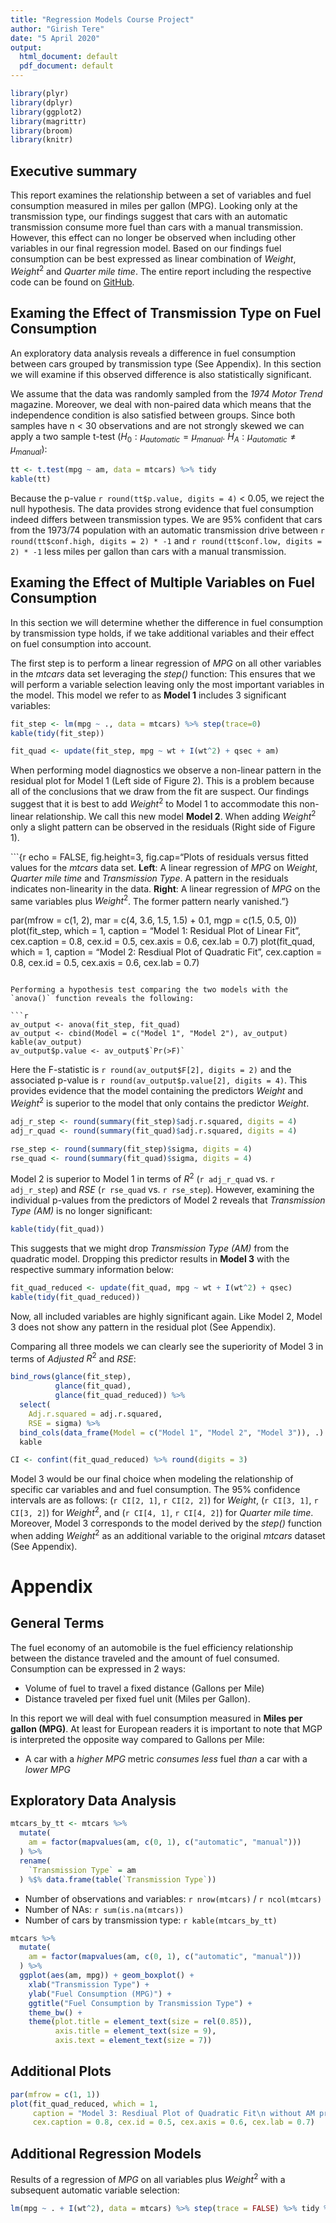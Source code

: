 ---
title: "Regression Models Course Project"
author: "Girish Tere"
date: "5 April 2020"
output:
  html_document: default
  pdf_document: default
---
```{r echo=FALSE, warning=FALSE, message=FALSE}

library(plyr)
library(dplyr)
library(ggplot2)
library(magrittr)
library(broom)
library(knitr)

```



## Executive summary

This report examines the relationship between a set of variables and fuel consumption measured in miles per gallon (MPG). Looking only at the transmission type, our findings suggest that cars with an automatic transmission consume more fuel than cars with a manual transmission. However, this effect can no longer be observed when including other variables in our final regression model. Based on our findings fuel consumption can be best expressed as linear combination of *Weight*, $Weight^{2}$ and *Quarter mile time*. The entire report including the respective code can be found on [GitHub](https://github.com/alex23lemm/Regression-Models-Project).

## Examing the Effect of Transmission Type on Fuel Consumption

An exploratory data analysis reveals a difference in fuel consumption between cars grouped by transmission type (See Appendix). In this section we will examine if this observed difference is also statistically significant. 

We assume that the data was randomly sampled from the *1974 Motor Trend* magazine. Moreover, we deal with non-paired data which means that the independence condition is also satisfied between groups. Since both samples have n < 30 observations and are not strongly skewed we can apply a two sample t-test ($H_{0}:\mu_{automatic} = \mu_{manual}.$ $H_{A}:\mu_{automatic} \neq \mu_{manual}$):

```{r echo=FALSE, results='asis'}

tt <- t.test(mpg ~ am, data = mtcars) %>% tidy
kable(tt)

```

Because the p-value `r round(tt$p.value, digits = 4)` < 0.05, we reject the null hypothesis. The data provides strong evidence that fuel consumption indeed differs between transmission types. We are 95% confident that cars from the 1973/74 population with an automatic transmission drive between `r round(tt$conf.high, digits = 2) * -1` and `r round(tt$conf.low, digits = 2) * -1` less miles per gallon than cars with a manual transmission.

## Examing the Effect of Multiple Variables on Fuel Consumption

In this section we will determine whether the difference in fuel consumption by transmission type holds, if we take additional variables and their effect on fuel consumption into account. 

The first step is to perform a linear regression of *MPG* on all other variables in the *mtcars* data set leveraging the *step()* function: This ensures that we will perform a variable selection leaving only the most important variables in the model. This model we refer to  as **Model 1** includes 3 significant variables:

```{r echo=FALSE, message=FALSE}

fit_step <- lm(mpg ~ ., data = mtcars) %>% step(trace=0)
kable(tidy(fit_step))

```

```{r echo=FALSE}

fit_quad <- update(fit_step, mpg ~ wt + I(wt^2) + qsec + am)

```


When performing model diagnostics we observe a non-linear pattern in the residual plot for Model 1 (Left side of Figure 2). This is a problem because all of the conclusions that we draw from the fit are suspect. Our findings suggest that it is best to add $Weight^{2}$ to Model 1 to accommodate this non-linear relationship. We call this new model **Model 2**. When adding $Weight^{2}$ only a slight pattern can be observed in the residuals (Right side of Figure 1).  

```{r echo = FALSE, fig.height=3, fig.cap="Plots of residuals versus fitted values for the $mtcars$ data set. **Left**: A linear regression of *MPG* on *Weight*, *Quarter mile time* and *Transmission Type*. A pattern in the residuals indicates non-linearity in the data. **Right**: A linear regression of *MPG* on the same variables plus $Weight^{2}$. The former pattern nearly vanished."}

par(mfrow = c(1, 2), mar = c(4, 3.6, 1.5, 1.5) + 0.1, mgp = c(1.5, 0.5, 0))
plot(fit_step, which = 1, caption = "Model 1: Residual Plot of Linear Fit", 
     cex.caption = 0.8, cex.id = 0.5, cex.axis = 0.6, cex.lab = 0.7)
plot(fit_quad, which = 1, caption = "Model 2: Resdiual Plot of Quadratic Fit",
     cex.caption = 0.8, cex.id = 0.5, cex.axis = 0.6, cex.lab = 0.7)

```

Performing a hypothesis test comparing the two models with the `anova()` function reveals the following: 

```{r echo=FALSE}

av_output <- anova(fit_step, fit_quad)
av_output <- cbind(Model = c("Model 1", "Model 2"), av_output)
kable(av_output)
av_output$p.value <- av_output$`Pr(>F)`

```

Here the F-statistic is `r round(av_output$F[2], digits = 2)` and the associated p-value is `r round(av_output$p.value[2], digits = 4)`. This provides evidence that the model containing the predictors $Weight$ and $Weight^{2}$ is superior to the model that only contains the predictor $Weight$. 

```{r echo=FALSE}

adj_r_step <- round(summary(fit_step)$adj.r.squared, digits = 4)
adj_r_quad <- round(summary(fit_quad)$adj.r.squared, digits = 4)

rse_step <- round(summary(fit_step)$sigma, digits = 4)
rse_quad <- round(summary(fit_quad)$sigma, digits = 4)

```


Model 2 is superior to Model 1 in terms of $R^{2}$ (`r adj_r_quad` vs. `r adj_r_step`) and $RSE$ (`r rse_quad` vs. `r rse_step`). However, examining the individual p-values from the predictors of Model 2 reveals that *Transmission Type (AM)* is no longer significant:

```{r echo=FALSE}

kable(tidy(fit_quad))

```

\newpage

This suggests that we might drop *Transmission Type (AM)* from the quadratic model. Dropping this predictor results in **Model 3** with the respective summary information below:

```{r echo=FALSE}

fit_quad_reduced <- update(fit_quad, mpg ~ wt + I(wt^2) + qsec)
kable(tidy(fit_quad_reduced))

```

Now, all included variables are highly significant again. Like Model 2, Model 3 does not show any pattern in the residual plot (See Appendix). 

Comparing all three models we can clearly see the superiority of Model 3 in terms 
of *Adjusted* $R^{2}$ and *RSE*:

```{r echo=FALSE}

bind_rows(glance(fit_step),
          glance(fit_quad),
          glance(fit_quad_reduced)) %>%
  select(
    Adj.r.squared = adj.r.squared, 
    RSE = sigma) %>%
  bind_cols(data_frame(Model = c("Model 1", "Model 2", "Model 3")), .) %>%
  kable

CI <- confint(fit_quad_reduced) %>% round(digits = 3)

```

Model 3 would be our final choice when modeling the relationship of specific car variables and and fuel consumption. The 95% confidence intervals are as follows: (`r CI[2, 1]`, `r CI[2, 2]`) for *Weight*, (`r CI[3, 1]`, `r CI[3, 2]`)  for $Weight^{2}$, and (`r CI[4, 1]`, `r CI[4, 2]`) for *Quarter mile time*. Moreover, Model 3 corresponds to the model derived by the *step()* function when adding $Weight^{2}$ as an additional variable to the original *mtcars* dataset (See Appendix).

\newpage

# Appendix

## General Terms

The fuel economy of an automobile is the fuel efficiency relationship between the distance traveled and the amount of fuel consumed. Consumption can be expressed in 2 ways:

* Volume of fuel to travel a fixed distance (Gallons per Mile)
* Distance traveled per fixed fuel unit (Miles per Gallon).

In this report we will deal with fuel consumption measured in **Miles per gallon (MPG)**. At least for European readers it is important to note that MGP is interpreted the opposite way compared to Gallons per Mile:

* A car with a *higher MPG* metric *consumes less* fuel *than* a car with a *lower MPG*


## Exploratory Data Analysis


```{r echo=FALSE}

mtcars_by_tt <- mtcars %>%
  mutate(
    am = factor(mapvalues(am, c(0, 1), c("automatic", "manual")))
  ) %>%
  rename(
    `Transmission Type` = am
  ) %$% data.frame(table(`Transmission Type`)) 

```


* Number of observations and variables: `r nrow(mtcars)` / `r ncol(mtcars)`
* Number of NAs: `r sum(is.na(mtcars))`
* Number of cars by transmission type: `r kable(mtcars_by_tt)`




```{r echo = FALSE, fig.width=3, fig.height=3, fig.cap="Boxplot of fuel consumption grouped by transmission type. A clear difference between the groups can be observed: Cars witha a manual transmission seem to have a lower fuel consumption than cars with an automatic transmission: On average they can drive more miles per gallon"}

mtcars %>%
  mutate(
    am = factor(mapvalues(am, c(0, 1), c("automatic", "manual")))
  ) %>%
  ggplot(aes(am, mpg)) + geom_boxplot() +
    xlab("Transmission Type") +
    ylab("Fuel Consumption (MPG)") +
    ggtitle("Fuel Consumption by Transmission Type") +
    theme_bw() +
    theme(plot.title = element_text(size = rel(0.85)),
          axis.title = element_text(size = 9),
          axis.text = element_text(size = 7))

```

## Additional Plots

```{r echo = FALSE, fig.width=3.5, fig.height=3.5, fig.cap="No pattern can be observed in the residuals"}


par(mfrow = c(1, 1))
plot(fit_quad_reduced, which = 1, 
     caption = "Model 3: Resdiual Plot of Quadratic Fit\n without AM predictor",
     cex.caption = 0.8, cex.id = 0.5, cex.axis = 0.6, cex.lab = 0.7)

```




## Additional Regression Models

Results of a regression of *MPG* on all variables plus $Weight^2$ with a subsequent automatic variable selection:

```{r}

lm(mpg ~ . + I(wt^2), data = mtcars) %>% step(trace = FALSE) %>% tidy %>% kable


```